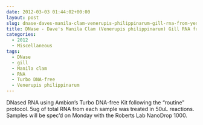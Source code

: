 ```yaml
---
date: 2012-03-03 01:44:02+00:00
layout: post
slug: dnase-daves-manila-clam-venerupis-philippinarum-gill-rna-from-yesterday
title: DNase - Dave's Manila Clam (Venerupis philippinarum) Gill RNA from Yesterday
categories:
  - 2012
  - Miscellaneous
tags:
  - DNase
  - gill
  - Manila clam
  - RNA
  - Turbo DNA-free
  - Venerupis philippinarum
---
```


DNased RNA using Ambion's Turbo DNA-free Kit following the "routine" protocol. 5ug of total RNA from each sample was treated in 50uL reactions. Samples will be spec'd on Monday with the Roberts Lab NanoDrop 1000.
